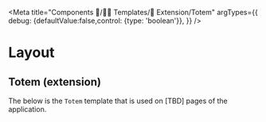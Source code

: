 
<Meta title="Components 🧩/👷‍♂️ Templates/📱 Extension/Totem"
argTypes={{
    debug: {defaultValue:false,control: {type: 'boolean'}},
}} />

# Layout
## Totem (extension)
The below is the `Totem` template that is used on \[TBD] pages of the application.

<Canvas>
  <Story story={stories.TemplatePageLayoutTotem} name="Default"/>
</Canvas>
